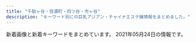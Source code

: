 ```yaml
---
title: "千駄ヶ谷・信濃町・四ツ谷・市ヶ谷"
description: "キーワード別にの巨乳アジアン・チャイナエステ嬢情報をまとめました。"
---
```


新着画像と新着キーワードをまとめています。
2021年05月24日の情報です。

<DmmAffiliateIns />
<KeywordTable
  shops={
    [
    {
        "img_links": [
            "http://lakulaku.info/img/5-3.jpg",
            "http://lakulaku.info/img/rina.jpg",
            "http://lakulaku.info/images/staff/s06.jpg",
            "http://lakulaku.info/images/staff/ai-a.jpg",
            "http://lakulaku.info/images/staff/mari.jpg",
            "http://lakulaku.info/images/staff/5-5.jpg",
            "http://lakulaku.info/images/staff/yumi.jpg",
            "http://lakulaku.info/images/staff/5-3.jpg",
            "http://lakulaku.info/images/staff/nena.jpg",
            "http://lakulaku.info/images/staff/5-2.jpg",
            "http://lakulaku.info/img/5-1.jpg",
            "http://lakulaku.info/images/titestaff.png",
            "http://lakulaku.info/swf/baner.jpg",
            "http://lakulaku.info/img/5-4.jpg",
            "http://lakulaku.info/img/5-2.jpg",
            "http://lakulaku.info/images/staff/ai.jpg",
            "http://lakulaku.info/images/top.jpg",
            "http://lakulaku.info/images/newtit.png",
            "http://lakulaku.info/images/staff/rina.jpg",
            "http://lakulaku.info/images/staff/5-1.jpg",
            "http://lakulaku.info/images/mobile.png",
            "http://lakulaku.info/images/staff/momo.jpg",
            "http://lakulaku.info/images/staff/sizuka.jpg",
            "http://lakulaku.info/img/s06.jpg",
            "http://lakulaku.info/images/staff/5-4.jpg",
            "http://lakulaku.info/img/5-5.jpg"
        ],
        "name": "\u767e\u5408",
        "url": "http://lakulaku.info/",
        "keywords": {},
        "station": "\u56db\u8c37\u4e09\u4e01\u76ee\u99c52\u756a"
    },
    {
        "keywords": {
            "86": 2,
            "D": 8,
            "C": 12,
            "87": 6
        },
        "station": "\u56db\u8c37\u4e09\u4e01\u76ee\u99c53\u756a\u53e3",
        "img_links": [
            "http://www.bara.relaxjp.info/images/slider/1.jpg",
            "http://www.bara.relaxjp.info/images/slider/2.jpg",
            "http://www.bara.relaxjp.info/img/ttl_info.png",
            "http://www.bara.relaxjp.info/files/005-02.jpg",
            "http://www.bara.relaxjp.info/img/ttl_therapist_top.png",
            "http://www.bara.relaxjp.info/files/001.jpg",
            "http://www.bara.relaxjp.info/files/001-02.jpg",
            "http://www.bara.relaxjp.info/files/003.jpg",
            "http://www.bara.relaxjp.info/img/goback.jpg",
            "http://www.bara.relaxjp.info/files/003-02.jpg",
            "http://www.bara.relaxjp.info/files/002-02.jpg",
            "http://www.bara.relaxjp.info/img/btn_side_mobile.jpg",
            "http://www.bara.relaxjp.info/img/ttl_news.png",
            "http://www.bara.relaxjp.info/img/pickup.jpg",
            "http://www.bara.relaxjp.info/files/002.jpg",
            "http://www.bara.relaxjp.info/img/tel.png",
            "http://www.bara.relaxjp.info/files/005.jpg",
            "http://www.bara.relaxjp.info/images/slider/3.jpg"
        ],
        "name": "\u8594\u8587",
        "url": "http://www.bara.relaxjp.info/"
    },
    {
        "keywords": {
            "D": 4,
            "85": 1,
            "86": 3
        },
        "station": "\u9eb9\u753a\u99c51\u756a\u51fa\u53e3",
        "url": "http://xn--vckg5a9gug.in.net/",
        "name": "Moon",
        "img_links": [
            "http://xn--vckg5a9gug.in.net/images/cg04.jpg",
            "http://xn--vckg5a9gug.in.net/images/tit5.jpg",
            "http://xn--vckg5a9gug.in.net/images/tit3.jpg",
            "http://xn--vckg5a9gug.in.net/images/fla.jpg",
            "http://xn--vckg5a9gug.in.net/images/cg03.jpg",
            "http://xn--vckg5a9gug.in.net/link/menlog.jpg",
            "http://xn--vckg5a9gug.in.net/images/fbt.jpg",
            "http://xn--vckg5a9gug.in.net/images/sys.jpg",
            "http://xn--vckg5a9gug.in.net/images/tit1.jpg",
            "http://xn--vckg5a9gug.in.net/images/cg01.jpg",
            "http://xn--vckg5a9gug.in.net/images/cg02.jpg",
            "http://xn--vckg5a9gug.in.net/images/tit2.jpg",
            "http://xn--vckg5a9gug.in.net/images/tit4.jpg",
            "http://xn--vckg5a9gug.in.net/images/top.jpg",
            "http://xn--vckg5a9gug.in.net/images/no.png",
            "http://xn--vckg5a9gug.in.net/images/fbf.jpg"
        ]
    },
    {
        "img_links": [
            "http://aqua.jpn.cm/photos/sites/16/2018/01/2018011007031899.jpg",
            "http://aqua.jpn.cm/images/top.png",
            "http://aqua.jpn.cm/photos/sites/16/2021/03/2021030106235633.jpg",
            "http://aqua.jpn.cm/photos/sites/16/2020/03/2020030507254950.jpg",
            "http://aqua.jpn.cm/images/room1.jpg",
            "http://aqua.jpn.cm/photos/sites/16/2021/03/2021032308500056.jpg",
            "http://aqua.jpn.cm/photos/sites/16/2019/02/2019020108033676.jpg",
            "http://aqua.jpn.cm/images/room3.jpg",
            "http://aqua.jpn.cm/images/1.jpg",
            "http://aqua.jpn.cm/photos/sites/16/2020/10/2020100906522289.jpg",
            "http://aqua.jpn.cm/images/room2.jpg",
            "http://aqua.jpn.cm/photos/sites/16/2018/01/2018013112184869.jpg",
            "http://aqua.jpn.cm/photos/sites/16/2020/04/2020040301184076.jpg",
            "http://aqua.jpn.cm/photos/sites/16/2020/12/2020120208263886.jpg",
            "http://aqua.jpn.cm/photos/sites/16/2021/01/2021011401054262.jpg",
            "http://aqua.jpn.cm/images/line.jpg",
            "http://aqua.jpn.cm/images/room4.jpg",
            "http://aqua.jpn.cm/photos/sites/16/2018/05/2018052105590585.jpg",
            "http://aqua.jpn.cm/images/3.jpg",
            "http://aqua.jpn.cm/images/2.jpg",
            "http://aqua.jpn.cm/photos/sites/16/2021/03/2021032308500758.jpg",
            "http://aqua.jpn.cm/images/room5.jpg",
            "http://aqua.jpn.cm/images/mobile.jpg",
            "http://aqua.jpn.cm/photos/sites/16/2019/03/2019031107062221.jpg",
            "http://aqua.jpn.cm/photos/sites/16/2018/01/2018011007032034.jpg",
            "http://aqua.jpn.cm/photos/sites/16/2018/01/2018011007031662.jpg",
            "http://aqua.jpn.cm/images/s_staff.png",
            "http://aqua.jpn.cm/images/s_pick.png",
            "http://aqua.jpn.cm/images/s_news.jpg",
            "http://aqua.jpn.cm/photos/sites/16/2021/03/2021031006535594.jpg",
            "http://aqua.jpn.cm/photos/sites/16/2020/10/2020100508293240.jpg",
            "http://aqua.jpn.cm/photos/sites/16/2020/09/2020091507031094.jpg"
        ],
        "station": "\u56db\u8c37\u4e09\u4e01\u76ee\u99c52\u756a\u51fa\u53e3",
        "url": "http://aqua.jpn.cm/",
        "name": "\u5149\u540d",
        "keywords": {
            "82": 18,
            "85": 108,
            "87": 18,
            "C": 54,
            "86": 126,
            "83": 18,
            "D": 252,
            "84": 18
        }
    },
    {
        "url": "http://e-rosa.net/",
        "name": "ROSA",
        "station": "\u56db\u8c37\u4e09\u4e01\u76ee\u99c52\u756a",
        "keywords": {},
        "img_links": [
            "http://e-rosa.net/images/ayaka.jpg",
            "http://e-rosa.net/images/te2.jpg",
            "http://e-rosa.net/images/005.jpg",
            "http://e-rosa.net/images/haruka.jpg",
            "http://e-rosa.net/images/yuna.jpg",
            "http://e-rosa.net/images/yuri.jpg",
            "http://e-rosa.net/images/grande.jpg",
            "http://e-rosa.net/images/nei_03.png",
            "http://e-rosa.net/images/girl_top.png",
            "http://e-rosa.net/images/002.jpg",
            "http://e-rosa.net/images/003.jpg",
            "http://e-rosa.net/images/g13.jpg",
            "http://e-rosa.net/images/meyi1.jpg",
            "http://e-rosa.net/images/right_top.png",
            "http://e-rosa.net/images/noimage.jpg",
            "http://e-rosa.net/images/yuyu.jpg",
            "http://e-rosa.net/images/001.jpg",
            "http://e-rosa.net/images/girl_01.png",
            "http://e-rosa.net/images/risa.jpg",
            "http://e-rosa.net/images/news_top.jpg",
            "http://e-rosa.net/images/009.jpg",
            "http://e-rosa.net/images/access3.jpg",
            "http://e-rosa.net/images/pagetop.png",
            "http://e-rosa.net/images/tite-link.png",
            "http://e-rosa.net/images/girl_03.png",
            "http://e-rosa.net/images/te3.jpg",
            "http://e-rosa.net/images/004.jpg",
            "http://e-rosa.net/images/misa1.jpg",
            "http://e-rosa.net/images/rina2.jpg",
            "http://e-rosa.net/images/yuyi.jpg",
            "http://e-rosa.net/images/sejutu6.jpg",
            "http://e-rosa.net/images/rimi.jpg",
            "http://e-rosa.net/images/sejutu5.jpg",
            "http://e-rosa.net/images/nei_01.png",
            "http://e-rosa.net/images/rina0.jpg",
            "http://e-rosa.net/images/right_bottom.png",
            "http://e-rosa.net/images/te1.jpg",
            "http://e-rosa.net/images/mimi.jpg",
            "http://e-rosa.net/images/tite-staff.png",
            "http://e-rosa.net/images/k1.jpg",
            "http://e-rosa.net/images/aya1.jpg",
            "http://e-rosa.net/images/sejutu2.jpg",
            "http://e-rosa.net/images/ddd.jpg",
            "http://e-rosa.net/images/006.jpg",
            "http://e-rosa.net/images/aya2.jpg",
            "http://e-rosa.net/images/meyi2.jpg",
            "http://e-rosa.net/images/tite-magazine.png",
            "http://e-rosa.net/images/ha.jpg",
            "http://e-rosa.net/images/rina1.jpg",
            "http://e-rosa.net/images/g1.jpg",
            "http://e-rosa.net/images/gg1.png",
            "http://e-rosa.net/images/girlx_top.png",
            "http://e-rosa.net/images/mio.jpg",
            "http://e-rosa.net/images/news_bottom.jpg",
            "http://e-rosa.net/images/sejutu1.jpg"
        ]
    },
    {
        "img_links": [
            "http://1819-kizuna.work/i/img/st032.jpg",
            "http://1819-kizuna.work/img/s32.jpg",
            "http://1819-kizuna.work/i/img/s1.jpg",
            "http://1819-kizuna.work/img/skr.png",
            "http://1819-kizuna.work/img/1F33C.png",
            "http://1819-kizuna.work/img/jk.jpg",
            "http://1819-kizuna.work/img/st33.jpg",
            "http://1819-kizuna.work/img/s25.jpg",
            "http://1819-kizuna.work/img/st033.jpg",
            "http://1819-kizuna.work/i/img/st30.jpg",
            "http://1819-kizuna.work/img/1F353.png",
            "http://1819-kizuna.work/img/st25.jpg",
            "http://1819-kizuna.work/i/img/s5.jpg",
            "http://1819-kizuna.work/img/s30.jpg",
            "http://1819-kizuna.work/img/bottom.jpg",
            "http://1819-kizuna.work/img/st024.jpg",
            "http://1819-kizuna.work/i/img/st33.jpg",
            "http://1819-kizuna.work/img/botton.jpg",
            "http://1819-kizuna.work/img/st32.jpg",
            "http://1819-kizuna.work/i/img/r4.jpg",
            "http://1819-kizuna.work/img/1F60A.png",
            "http://1819-kizuna.work/i/img/st024.jpg",
            "http://1819-kizuna.work/img/fla.jpg",
            "http://1819-kizuna.work/i/img/st32.jpg",
            "http://1819-kizuna.work/i/img/st033.jpg",
            "http://1819-kizuna.work/img/st032.jpg",
            "http://1819-kizuna.work/img/mo.png",
            "http://1819-kizuna.work/img/1F339.png",
            "http://1819-kizuna.work/img/1F431.png",
            "http://1819-kizuna.work/img/s33.jpg",
            "http://1819-kizuna.work/i/img/r3.jpg",
            "http://1819-kizuna.work/i/img/s2.jpg",
            "http://1819-kizuna.work/i/img/jk.jpg",
            "http://1819-kizuna.work/img/st30.jpg",
            "http://1819-kizuna.work/i/img/skr.png",
            "http://1819-kizuna.work/i/img/st24.jpg",
            "http://1819-kizuna.work/i/img/r1.jpg",
            "http://1819-kizuna.work/i/img/r2.jpg",
            "http://1819-kizuna.work/img/st24.jpg",
            "http://1819-kizuna.work/i/img/st25.jpg",
            "http://1819-kizuna.work/img/s24.jpg",
            "http://1819-kizuna.work/i/img/s6.jpg",
            "http://1819-kizuna.work/i/img/st030.jpg",
            "http://1819-kizuna.work/i/img/s3.jpg",
            "http://1819-kizuna.work/img/st030.jpg",
            "http://1819-kizuna.work/i/img/s4.jpg",
            "http://1819-kizuna.work/img/1F351.png"
        ],
        "name": "1819\uff5e\u7d46",
        "station": "\u56db\u8c37\u4e09\u4e01\u76ee\u99c53\u756a\u51fa\u53e3",
        "url": "http://1819-kizuna.work/",
        "keywords": {
            "85": 4,
            "86": 2,
            "C": 12,
            "84": 2,
            "D": 5
        }
    },
    {
        "img_links": [
            "https://juno-esthe.tokyo/wp-content/themes/este/img/tel_footer.png",
            "https://juno-esthe.tokyo/wp-content/uploads/2021/02/567tiramisu.jpg",
            "https://juno-esthe.tokyo/wp-content/themes/este/img/1.jpg",
            "https://juno-esthe.tokyo/wp-content/uploads/2021/02/876251tiramisu.jpg",
            "https://juno-esthe.tokyo/wp-content/themes/este/img/tel_header.png",
            "https://juno-esthe.tokyo/wp-content/uploads/2021/02/1tiramisu-1.jpg",
            "https://juno-esthe.tokyo/wp-content/uploads/2021/03/1tiramisu.jpg",
            "https://juno-esthe.tokyo/wp-content/uploads/2021/04/8971tiramisu.jpg",
            "https://juno-esthe.tokyo/wp-content/themes/este/img/top-img04.png",
            "https://juno-esthe.tokyo/wp-content/uploads/2021/02/8estrdyfugi.jpg",
            "https://juno-esthe.tokyo/wp-content/themes/este/img/top-img03.png",
            "https://juno-esthe.tokyo/wp-content/themes/este/img/2.jpg",
            "https://juno-esthe.tokyo/wp-content/themes/este/img/top-img01.png",
            "https://juno-esthe.tokyo/wp-content/uploads/2021/03/31tiramisu.jpg",
            "https://juno-esthe.tokyo/wp-content/themes/este/img/call.png",
            "https://juno-esthe.tokyo/wp-content/uploads/2021/03/4567tiramisu.jpg",
            "https://juno-esthe.tokyo/wp-content/uploads/2021/04/89762517tiramisu.jpg",
            "https://juno-esthe.tokyo/wp-content/themes/este/img/top-img02.png",
            "https://juno-esthe.tokyo/wp-content/uploads/2021/02/12345678tiramisu.jpg",
            "https://juno-esthe.tokyo/wp-content/themes/este/img/top-img05.png",
            "https://juno-esthe.tokyo/wp-content/uploads/2021/02/3121tiramisu.jpg",
            "https://juno-esthe.tokyo/wp-content/uploads/2021/02/3456utiramisu.jpg",
            "https://juno-esthe.tokyo/wp-content/uploads/2021/02/90876satiramisu.jpg",
            "https://juno-esthe.tokyo/wp-content/themes/este/img/3.jpg",
            "https://juno-esthe.tokyo/wp-content/themes/este/img/4.jpg",
            "https://juno-esthe.tokyo/wp-content/uploads/2021/04/87612tiramisu.jpg",
            "https://juno-esthe.tokyo/wp-content/uploads/2021/02/78621tiramisu.jpg"
        ],
        "station": "\u56db\u30c4\u8c37\u99c52\u756a\u53e3",
        "keywords": {
            "E": 3,
            "C": 27,
            "\u30bb\u30af\u30b7\u30fc": 2,
            "D": 15
        },
        "url": "https://juno-esthe.tokyo/",
        "name": "\u30c6\u30a3\u30e9\u30df\u30b9"
    },
    {
        "station": "\u56db\u8c37\u4e09\u4e01\u76ee\u99c52\u756a\u53e3",
        "keywords": {
            "D": 6,
            "86": 4,
            "85": 4,
            "87": 4,
            "88": 2,
            "C": 17,
            "84": 2,
            "95": 2
        },
        "img_links": [
            "http://l-rlx.com/s/image/nav_sys.png",
            "http://l-rlx.com/s/images/slider/prev.png",
            "http://l-rlx.com/s/images/top_2.jpg",
            "http://l-rlx.com/girl/02.jpg",
            "http://l-rlx.com/s/uploads/010.jpg",
            "http://l-rlx.com/s/uploads/02.jpg",
            "http://l-rlx.com/s/image/nav_topics.png",
            "http://l-rlx.com/s/images/iphone.png",
            "http://l-rlx.com/s/images/t4.jpg",
            "http://l-rlx.com/images/02.jpg",
            "http://l-rlx.com/girl/08.jpg",
            "http://l-rlx.com/girl/05.jpg",
            "http://l-rlx.com/images/index_21.jpg",
            "http://l-rlx.com/s/images/t1.jpg",
            "http://l-rlx.com/images/index_05.jpg",
            "http://l-rlx.com/girl/07.jpg",
            "http://l-rlx.com/girl/04.jpg",
            "http://l-rlx.com/s/image/nav_manga.png",
            "http://l-rlx.com/images/index_17.jpg",
            "http://l-rlx.com/s/image/nav_hotel.png",
            "http://l-rlx.com/images/01.jpg",
            "http://l-rlx.com/images/index_07.jpg",
            "http://l-rlx.com/s/image/nav_top.png",
            "http://l-rlx.com/s/images/okubokomachi.jpg",
            "http://l-rlx.com/images/index_03.jpg",
            "http://l-rlx.com/s/images/service_01.png",
            "http://l-rlx.com/s/uploads/05.jpg",
            "http://l-rlx.com/images/index_14.jpg",
            "http://l-rlx.com/images/info_09.jpg",
            "http://l-rlx.com/images/index_04.jpg",
            "http://l-rlx.com/s/uploads/09.jpg",
            "http://l-rlx.com/s/images/t3.jpg",
            "http://l-rlx.com/girl/03.jpg",
            "http://l-rlx.com/s/images/slider/next.png",
            "http://l-rlx.com/images/index_06.jpg",
            "http://l-rlx.com/girl/09.jpg",
            "http://l-rlx.com/images/rec_09.jpg",
            "http://l-rlx.com/girl/01.jpg",
            "http://l-rlx.com/s/uploads/03.jpg",
            "http://l-rlx.com/s/uploads/01.jpg",
            "http://l-rlx.com/girl/00.jpg",
            "http://l-rlx.com/s/image/nav_cast.png",
            "http://l-rlx.com/images/index_16.jpg",
            "http://l-rlx.com/images/index_12.jpg",
            "http://l-rlx.com/s/uploads/04.jpg",
            "http://l-rlx.com/s/images/service_07.png",
            "http://l-rlx.com/s/images/slider/2.jpg",
            "http://l-rlx.com/s/uploads/07.jpg",
            "http://l-rlx.com/s/uploads/06.jpg",
            "http://l-rlx.com/images/sub_09.jpg",
            "http://l-rlx.com/s/uploads/08.jpg",
            "http://l-rlx.com/s/images/t2.jpg",
            "http://l-rlx.com/s/images/slider/3.jpg",
            "http://l-rlx.com/images/info.jpg",
            "http://l-rlx.com/s/images/tel.png",
            "http://l-rlx.com/images/index_20.jpg",
            "http://l-rlx.com/images/index_01.jpg",
            "http://l-rlx.com/s/images/pc.png",
            "http://l-rlx.com/images/rec.jpg",
            "http://l-rlx.com/images/staff_09.jpg",
            "http://l-rlx.com/images/index_02.jpg",
            "http://l-rlx.com/s/images/slider/1.jpg",
            "http://l-rlx.com/s/images/service_03.png",
            "http://l-rlx.com/images/03.jpg"
        ],
        "name": "\u30aa\u30fc\u30ed\u30e9",
        "url": "http://l-rlx.com/"
    },
    {
        "keywords": {
            "E": 4,
            "84": 4,
            "85": 28,
            "C": 22,
            "D": 44,
            "86": 12,
            "F": 4,
            "87": 8
        },
        "name": "\u305f\u3093\u307d\u307d",
        "img_links": [
            "https://tanpopo.tyo.cm/images/service4.jpg",
            "https://tanpopo.tyo.cm/photos/sites/43/2021/03/2021031408034382.jpg",
            "https://tanpopo.tyo.cm/images/img_teaser.jpg",
            "https://tanpopo.tyo.cm/images/pagetop.png",
            "https://tanpopo.tyo.cm/images/service3.jpg",
            "https://tanpopo.tyo.cm/photos/sites/43/2021/04/2021042009410355.jpg",
            "https://tanpopo.tyo.cm/images/sp_mainimg.jpg",
            "https://tanpopo.tyo.cm/photos/sites/43/2021/03/2021031408034074.jpg",
            "https://tanpopo.tyo.cm/photos/sites/43/2021/03/2021031408034196.jpg",
            "https://tanpopo.tyo.cm/photos/sites/43/2021/04/2021041102041811.jpg",
            "https://tanpopo.tyo.cm/photos/sites/43/2021/04/2021041907343346.jpg",
            "https://tanpopo.tyo.cm/photos/sites/43/2021/03/2021032601572729.jpg",
            "https://tanpopo.tyo.cm/photos/sites/43/2021/03/2021032601573011.jpg",
            "https://tanpopo.tyo.cm/photos/sites/43/2021/03/2021032601572927.jpg",
            "https://tanpopo.tyo.cm/photos/sites/43/2021/04/2021042009410397.jpg",
            "https://tanpopo.tyo.cm/images/sp_img_teaser.jpg",
            "https://tanpopo.tyo.cm/photos/sites/43/2021/05/202105060342369.jpg",
            "https://tanpopo.tyo.cm/photos/sites/43/2021/04/2021042009410236.jpg",
            "https://tanpopo.tyo.cm/photos/sites/43/2021/04/2021041102041585.jpg",
            "https://tanpopo.tyo.cm/photos/sites/43/2021/03/2021031408034299.jpg",
            "https://tanpopo.tyo.cm/images/mainimg.jpg",
            "https://tanpopo.tyo.cm/photos/sites/43/2021/05/2021050603412641.jpg",
            "https://tanpopo.tyo.cm/images/service2.jpg",
            "https://tanpopo.tyo.cm/photos/sites/43/2021/04/2021042009410434.jpg",
            "https://tanpopo.tyo.cm/images/service1.jpg",
            "https://tanpopo.tyo.cm/photos/sites/43/2021/04/2021041102041776.jpg",
            "https://tanpopo.tyo.cm/photos/sites/43/2021/05/2021050603423148.jpg",
            "https://tanpopo.tyo.cm/photos/sites/43/2021/04/2021041102041633.jpg",
            "https://tanpopo.tyo.cm/photos/sites/43/2021/04/2021041907342674.jpg",
            "https://tanpopo.tyo.cm/photos/sites/43/2021/03/202103260157281.jpg",
            "https://tanpopo.tyo.cm/photos/sites/43/2021/05/2021050603413163.jpg"
        ],
        "station": "\u56db\u8c37\u4e09\u4e01\u76ee\u99c52\u756a",
        "url": "https://tanpopo.tyo.cm/"
    },
    {
        "img_links": [
            "http://e-yotsuya.net/images/g8.jpg",
            "http://e-yotsuya.net/images/baner.jpg",
            "http://e-yotsuya.net/images/g6.jpg",
            "http://e-yotsuya.net/images/g5.jpg",
            "http://e-yotsuya.net/images/g1.jpg",
            "http://e-yotsuya.net/images/news-tit1.jpg",
            "http://e-yotsuya.net/images/top2.png",
            "http://e-yotsuya.net/images/g4.jpg",
            "http://e-yotsuya.net/images/g3.jpg",
            "http://e-yotsuya.net/images/mobile.png",
            "http://e-yotsuya.net/images/tite-staff1.jpg",
            "http://e-yotsuya.net/images/top.jpg",
            "http://e-yotsuya.net/images/g9.jpg",
            "http://e-yotsuya.net/images/g2.jpg",
            "http://e-yotsuya.net/images/room.jpg",
            "http://e-yotsuya.net/images/news-tit.png",
            "http://e-yotsuya.net/images/baner2.jpg",
            "http://e-yotsuya.net/images/tite-staff.jpg",
            "http://e-yotsuya.net/images/g7.jpg"
        ],
        "url": "http://e-yotsuya.net/",
        "station": "JR\u56db\u30c4\u8c37\u99c5\u8d64\u5742\u53e3",
        "name": "\u30b9\u30de\u30a4\u30eb",
        "keywords": {
            "C": 14
        }
    }
]
}
/>
<DmmAffiliateScript />
